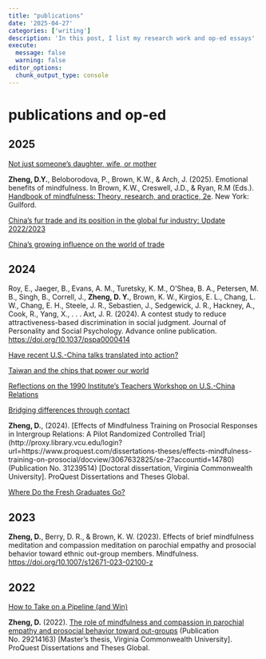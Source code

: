 ```yaml
---
title: "publications"
date: '2025-04-27'
categories: ['writing']
description: 'In this post, I list my research work and op-ed essays'
execute: 
  message: false
  warning: false
editor_options: 
  chunk_output_type: console
---
```


# publications and op-ed

## 2025

[Not just someone’s daughter, wife, or mother](https://1990institute.salsalabs.org/1990newsletter_vol5_issue3)

**Zheng, D.Y.**, Beloborodova, P., Brown, K.W., & Arch, J. (2025). Emotional benefits of mindfulness. In Brown, K.W., Creswell, J.D., & Ryan, R.M (Eds.). [Handbook of mindfulness: Theory, research, and practice, 2e](https://www.guilford.com/books/Handbook-of-Mindfulness/Brown-Creswell-Ryan/9781462557004). New York: Guilford.

[China’s fur trade and its position in the global fur industry: Update 2022/2023](https://www.actasia.org/wp-content/uploads/2025/02/Fur-Report_2024_Digital_FAR.pdf)

[China’s growing influence on the world of trade](https://1990institute.salsalabs.org/1990newsletter_vol4_issue11_copy1)

## 2024

Roy, E., Jaeger, B., Evans, A. M., Turetsky, K. M., O'Shea, B. A., Petersen, M. B., Singh, B., Correll, J., **Zheng, D. Y.**, Brown, K. W., Kirgios, E. L., Chang, L. W., Chang, E. H., Steele, J. R., Sebastien, J., Sedgewick, J. R., Hackney, A., Cook, R., Yang, X., . . . Axt, J. R. (2024). A contest study to reduce attractiveness-based discrimination in social judgment. Journal of Personality and Social Psychology. Advance online publication. <https://doi.org/10.1037/pspa0000414>

[Have recent U.S.-China talks translated into action?](https://1990institute.salsalabs.org/1990newsletter_vol4_issue11)

[Taiwan and the chips that power our world](https://1990institute.salsalabs.org/1990newsletter_vol4_issue9)

[Reflections on the 1990 Institute’s Teachers Workshop on U.S.-China Relations](https://1990institute.salsalabs.org/1990newsletter_vol4_issue7)

[Bridging differences through contact](https://1990institute.salsalabs.org/1990newsletter_vol4_issue5)

**Zheng, D.**, (2024). \[Effects of Mindfulness Training on Prosocial Responses in Intergroup Relations: A Pilot Randomized Controlled Trial\] (http://proxy.library.vcu.edu/login?url=https://www.proquest.com/dissertations-theses/effects-mindfulness-training-on-prosocial/docview/3067632825/se-2?accountid=14780)(Publication No. 31239514) \[Doctoral dissertation, Virginia Commonwealth University\]. ProQuest Dissertations and Theses Global.

[Where Do the Fresh Graduates Go?](https://1990institute.salsalabs.org/1990newsletter_vol4_issue3)

## 2023

**Zheng, D.**, Berry, D. R., & Brown, K. W. (2023). Effects of brief mindfulness meditation and compassion meditation on parochial empathy and prosocial behavior toward ethnic out-group members. Mindfulness. <https://doi.org/10.1007/s12671-023-02100-z>

## 2022

[How to Take on a Pipeline (and Win)](https://blog.ucsusa.org/science-blogger/how-to-take-on-a-pipeline-and-win/)

**Zheng, D.** (2022). [The role of mindfulness and compassion in parochial empathy and prosocial behavior toward out-groups](https://scholarscompass.vcu.edu/etd/7004/) (Publication No. 29214163) \[Master’s thesis, Virginia Commonwealth University\]. ProQuest Dissertations and Theses Global.
